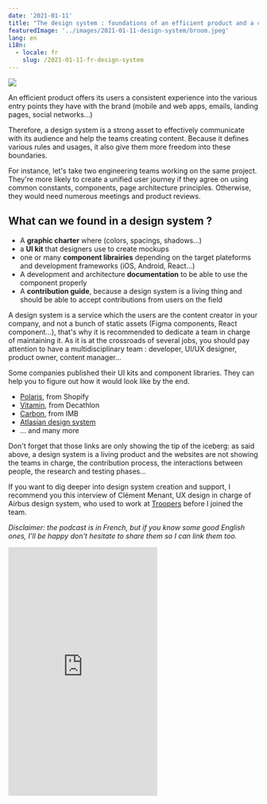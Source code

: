 ```yaml
---
date: '2021-01-11'
title: "The design system : foundations of an efficient product and a consistent UX"
featuredImage: '../images/2021-01-11-design-system/broom.jpeg'
lang: en
i18n:
  - locale: fr
    slug: /2021-01-11-fr-design-system
---
```


<Image align="right" caption="Photo by Karim Manjar on Unsplash">

![](../images/2021-01-11-design-system/broom.jpeg)

</Image>

An efficient product offers its users a consistent experience into the various entry points they have with the brand (mobile and web apps, emails, landing pages, social networks...)

Therefore, a design system is a strong asset to effectively communicate with its audience and help the teams creating content. Because it defines various rules and usages, it also give them more freedom into these boundaries.

For instance, let's take two engineering teams working on the same project. They're more likely to create a unified user journey if they agree on using common constants, components, page architecture principles. Otherwise, they would need numerous meetings and product reviews.

## What can we found in a design system ?

- A **graphic charter** where (colors, spacings, shadows...)
- a **UI kit** that designers use to create mockups
- one or many **component librairies** depending on the target plateforms and development frameworks (iOS, Android, React...)
- A development and architecture **documentation** to be able to use the component properly
- A **contribution guide**, because a design system is a living thing and should be able to accept contributions from users on the field

A design system is a service which the users are the content creator in your company, and not a bunch of static assets (Figma components, React component...), that's why it is recommended to dedicate a team in charge of maintaining it. As it is at the crossroads of several jobs, you should pay attention to have a multidisciplinary team : developer, UI/UX designer, product owner, content manager...

Some companies published their UI kits and component libraries. They can help you to figure out how it would look like by the end.

- [Polaris](https://polaris.shopify.com/), from Shopify
- [Vitamin](https://developers.decathlon.com/design), from Decathlon
- [Carbon](https://www.carbondesignsystem.com/), from IMB
- [Atlasian design system](https://atlassian.design/)
- ... and many more

Don't forget that those links are only showing the tip of the iceberg: as said above, a design system is a living product and the websites are not showing the teams in charge, the contribution process, the interactions between people, the research and testing  phases...

If you want to dig deeper into design system creation and support, I recommend you this interview of Clément Menant, UX design in charge of Airbus design system, who used to work at [Troopers](https://troopers.agency) before I joined the team.

*Disclaimer: the podcast is in French, but if you know some good English ones, I'll be happy don't hesitate to share them so I can link them too.*

<iframe class="Iframe_iframe__1Pcgm" frameborder="0" loading="lazy" id="ausha-ZOr3" height="500" src="https://player.ausha.co/index.html?podcastId=y01XKCkxKedV&amp;playlist=false&amp;color=%2372238e&amp;display=vertical&amp;v=3&amp;playerId=ausha-ZOr3"></iframe>